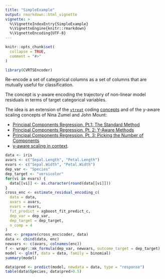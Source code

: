 ```yaml
---
title: "SimpleExample"
output: rmarkdown::html_vignette
vignette: >
  %\VignetteIndexEntry{SimpleExample}
  %\VignetteEngine{knitr::rmarkdown}
  %\VignetteEncoding{UTF-8}
---
```


```r
knitr::opts_chunk$set(
  collapse = TRUE,
  comment = "#>"
)
```

```r
library(CVRTSEncoder)
```

Re-encode a set of categorical columns as a set of columns that are mutually useful for classification.  

The concept is y-aware encoding the trajectory of non-linear model residuals in terms of target categorical variables.

The idea is an extension of the [`vtreat`](https://github.com/WinVector/vtreat) coding [concepts](https://github.com/WinVector/vtreat/blob/master/extras/vtreat.pdf) and of the y-aware scaling concepts of Nina Zumel and John Mount:

  * [Principal Components Regression, Pt.1: The Standard Method](http://www.win-vector.com/blog/2016/05/pcr_part1_xonly/)
  * [Principal Components Regression, Pt. 2: Y-Aware Methods](http://www.win-vector.com/blog/2016/05/pcr_part2_yaware/)
  * [Principal Components Regression, Pt. 3: Picking the Number of Components](http://www.win-vector.com/blog/2016/05/pcr_part3_pickk/)
  * [y-aware scaling in context](http://www.win-vector.com/blog/2016/06/y-aware-scaling-in-context/).

```r
data <- iris
avars <- c("Sepal.Length", "Petal.Length")
evars <- c("Sepal.Width", "Petal.Width")
dep_var <- "Species"
dep_target <- "versicolor"
for(vi in evars) {
  data[[vi]] <- as.character(round(data[[vi]]))
}
cross_enc <- estimate_residual_encoding_c(
  data = data,
  avars = avars,
  evars = evars,
  fit_predict = xgboost_fit_predict_c,
  dep_var = dep_var,
  dep_target = dep_target,
  n_comp = 4
)
enc <- prepare(cross_enc$coder, data)
data <- cbind(data, enc)
newvars <- c(avars, colnames(enc))
f <- wrapr::mk_formula(dep_var, newvars, outcome_target = dep_target)
model <- glm(f, data = data, family = binomial)
summary(model)

data$pred <- predict(model, newdata = data, type = "response")
table(data$Species, data$pred>0.5)
```

